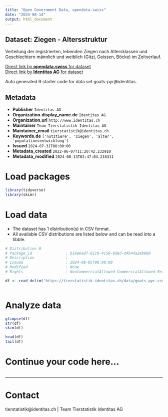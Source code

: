 ```yaml
---
title: "Open Government Data, opendata.swiss"
date: "2024-08-14"
output: html_document
---
```


## Dataset: Ziegen - Altersstruktur

Verteilung der registrierten, lebenden Ziegen nach Altersklassen und Geschlechtern männlich und weiblich (Gitzi, Geissen, Böcke) im Zeitverlauf. 

[Direct link by **opendata.swiss** for dataset](https://opendata.swiss/de/dataset/ziegen-altersstruktur)<br>
[Direct link by **Identitas AG** for dataset](https://tierstatistik.identitas.ch/)

Auto generated R starter code for data set goats-pyr@identitas.

## Metadata

- **Publisher** `Identitas AG`
- **Organization.display_name.de** `Identitas AG`
- **Organization.url** `http://www.identitas.ch`
- **Maintainer** `Team Tierstatistik Identitas AG`
- **Maintainer_email** `tierstatistik@identitas.ch`
- **Keywords.de** `['nutztiere', 'ziegen', 'alter', 'populationsentwicklung']`
- **Issued** `2024-07-31T00:00:00`
- **Metadata_created** `2022-06-07T11:20:42.232910`
- **Metadata_modified** `2024-08-13T02:47:04.216311`


# Load packages

```r

library(tidyverse)
library(skimr)

```

# Load data

-   The dataset has 1 distribution(s) in CSV format.
-   All available CSV distributions are listed below and can be read into a tibble.

```r

# Distribution 0
# Package_id               : b16e6ad7-b1c0-4c58-9d6d-d4b44a2eb080
# Description              : 
# Issued                   : 2024-08-05T00:00:00
# Modified                 : None
# Rights                   : NonCommercialAllowed-CommercialAllowed-ReferenceRequired

df <- read_delim('https://tierstatistik.identitas.ch/data/goats-pyr.csv')



```

# Analyze data

```r

glimpse(df)
str(df)
skim(df)

head(df)
tail(df)

```

# Continue your code here...

```r

```

------------------------------------------------------------------------

# Contact

tierstatistik@identitas.ch | Team Tierstatistik Identitas AG

